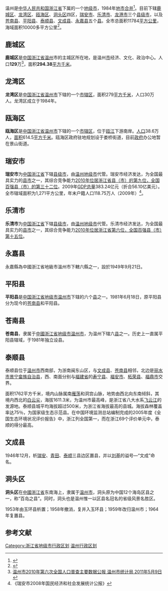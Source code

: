 {{Veil|time=2015-09-12T11:38:11+00:00}}
{{温州市行政区划图}}
温州是[[中华人民共和国|中华人民共和国]][[浙江省|浙江省]]下属的一个[[地级市|地级市]]，1984年[[地市合并|地市合并]]<ref>{{cite web|url=http://www.wzdkw.gov.cn/system/2011/06/01/010791820.shtml|title=市铁投集团“十大项目”实施绩效公示栏|publisher=温州督考网|date=2011-10-27|accessdate=2011-01-04|language=zh-cn|archive-date=2014-09-02|archive-url=https://web.archive.org/web/20140902013124/http://www.wzdkw.gov.cn/system/2011/06/01/010791820.shtml|dead-url=no}}</ref>。目前下辖[[鹿城区|鹿城区]]、[[龙湾区|龙湾区]]、[[瓯海区|瓯海区]]、[[洞头区|洞头区]]四区，[[瑞安市|瑞安市]]、[[乐清市|乐清市]]、[[龙港市|龙港市]]三个[[县级市|县级市]]，以及[[苍南县|苍南县]]、[[平阳县|平阳县]]、[[泰顺县|泰顺县]]、[[文成县|文成县]]、[[永嘉县|永嘉县]]五个[[县|县]]。全市总面积11784[[平方公里|平方公里]]，海域面积10000多平方公里<ref>{{cite web|url=http://www.wenzhou.gov.cn/art/2007/10/12/art_4276_52923.html|title=温州概览|publisher=中国温州门户网站|date=|accessdate=2011-01-04|language=zh-cn|deadurl=yes|archiveurl=https://web.archive.org/web/20120121004645/http://www.wenzhou.gov.cn/art/2007/10/12/art_4276_52923.html|archivedate=2012-01-21}}</ref>。

== 鹿城区 ==

'''鹿城区'''是[[中国|中国]][[浙江省|浙江省]][[温州|温州]]市的主城区所在地，是温州[[市|市]]经济、文化、政治中心。人口'''129'''万<ref>[http://www.wzstats.gov.cn/2010rkpc/infoshow.asp?id=4348 温州市2010年第六次全国人口普查主要数据公报 温州市统计局 2011年5月9日]{{dead link|date=2018年1月 |bot=InternetArchiveBot |fix-attempted=yes }}</ref>，面积'''294.38'''[[平方千米|平方千米]]。
{{hidef}}
{{hideh|鹿城区行政区划}}
{{鹿城区行政区划}}
{{hidef}}


== 龙湾区 ==

'''龙湾区'''是[[中华人民共和国|中国]][[浙江省|浙江省]][[温州市|温州市]]下辖的一个[[市辖区|市辖区]]，面积279[[平方千米|平方千米]]，人口30万人。龙湾区成立于1984年。
{{hidef}}
{{hideh|龙湾区行政区划}}
{{龙湾区行政区划}}
{{hidef}}


== 瓯海区 ==

'''瓯海区'''是[[中华人民共和国|中国]][[浙江省|浙江省]][[温州市|温州市]]下辖的一个[[市辖区|市辖区]]，位于[[瓯江|瓯江]]下游南岸。[[人口|人口]]38.6万人，[[面积|面积]]614.5[[平方千米|平方千米]]。瓯海区政府驻地规划设于娄桥街道，目前[[政府|政府]]办公地暂在景山街道。
{{hidef}}
{{hideh|瓯海区行政区划}}
{{瓯海区行政区划}}
{{hidef}}


== 瑞安市 ==

'''瑞安市'''为[[中国|中国]][[浙江省|浙江省]]下辖[[县级市|县级市]]，由[[温州市|温州地级市]]代管。瑞安市经济发达，为全国最具实力的[[县级行政区|县市]]之一，其综合竞争能力[[中国百强县#县域经济论坛评价|2010年位居浙江省县（市）的第九位，全国百强县（市）的第三十二位]]。2009年[[国内生产总值|GDP总量]]383.24亿元（折合56.10亿美元）。全市辖域面积为1,271平方公里，年末户籍人口118.75万人（2009年）<ref>《瑞安市2008年国民经济和社会发展统计公报》</ref>。
{{hidef}}
{{hideh|瑞安市行政区划}}
{{瑞安市行政区划}}
{{hidef}}

== 乐清市 ==

'''乐清市'''为[[中国|中国]][[浙江省|浙江省]]下辖[[县级市|县级市]]，由[[温州市|温州地级市]]代管。乐清市经济发达，为全国最具实力的[[县级行政区|县市]]之一，其综合竞争能力[[中国百强县#县域经济论坛评价|2010年位居浙江省第六位，全国百强县（市）第十五位]]。

{{hidef}}
{{hideh|乐清市行政区划}}
{{乐清市行政区划}}
{{hidef}}

== 永嘉县==

永嘉縣為中國浙江省地級市溫州市下轄六縣之一，設於1949年9月21日。

{{永嘉县行政区划}}

== 平阳县 ==

'''平阳县'''是[[中国|中国]][[浙江省|浙江省]][[地级市|地级市]][[温州市|温州市]]下辖的六个[[县|县]]之一。1981年6月18日，原平阳县分为现今的[[苍南县|苍南县]]和平阳县。

{{hidef}}
{{hideh|平阳县行政区划}}
{{平阳县行政区划}}
{{hidef}}

== 苍南县 ==

'''苍南县'''，隶属于[[中國|中國]][[浙江省|浙江省]][[地级市|地级市]][[温州市|温州市]]，为温州下辖六[[县|县]]之一。历史上一直属平阳县辖域，于1981年独立设县。

{{hidef}}
{{hideh|苍南县行政区划}}
{{苍南县行政区划}}
{{hidef}}

== 泰顺县 ==

泰顺县位于[[温州市|温州市]]西南部，为浙南闽东山区，与[[文成县|文成县]]、[[苍南县|苍南县]]相邻，北边是[[丽水市|丽水市]][[景宁畲族自治县|景宁畲族自治县]]，西、南面分别与[[福建省|福建省]]的[[寿宁县|寿宁县]]、[[福安市|福安市]]、[[柘荣县|柘荣县]]、[[福鼎市|福鼎市]]交界。

面积1762平方千米，境内山脉属南[[雁荡|雁荡]]和洞宫山脉，地势由西北向东南倾斜，其境内西北的[[白云尖|白云尖]]，海拔1611.3米，为温州市最高峰，是浙江省八大水系[[飞云江|飞云江]]的发源地。泰顺县城平均海拔超过500米，为浙江省海拔最高的县城。海拔森林覆盖率达75％，为国家级生态示范县。在中国环境监测总站编制完成的2005年度《全国生态环境状况评价报告》中，浙江列全国第一，而在浙江69个评价单元中，泰顺的得分最高。

{{hidef}}
{{hideh|泰顺县行政区划}}
{{泰顺县行政区划}}
{{hidef}}

== 文成县 ==

1946年12月，析[[瑞安|瑞安]]、[[青田|青田]]、[[泰顺|泰顺]]三县边区置县，并以[[刘基|刘基]]的谥号—“文成”命名。

{{hidef}}
{{hideh|文成县行政区划}}
{{文成县行政区划}}
{{hidef}}

== 洞头区 ==

'''洞头区'''在[[中國|中國]][[浙江省|浙江省]]东南海上，隶属于[[温州市|温州市]]，洞头原为中国12个海岛区县之一，称“百岛之县”。同时，洞头也是温州惟一以区县名冠名的省级风景名胜区。

1953年由玉环县析置；1958年撤消，复并入玉环县；1959年改归温州市；1964年复置县。

{{hidef}}
{{hideh|洞头区行政区划}}
{{洞头县行政区划}}
{{hidef}}

== 参考文献 ==
{{Reflist}}

[[Category:浙江省地级市行政区划|Category:浙江省地级市行政区划]]
[[Category:温州行政区划|]]